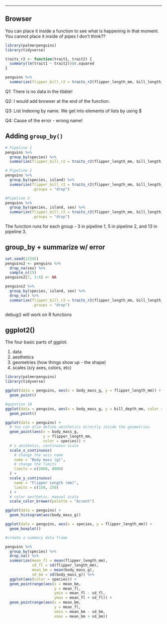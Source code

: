 ------------------------------------------------------------------------

## **Browser**

You can place it inside a function to see what is happening in that moment. You cannot place it inside of pipes I don't think??

```r

library(palmerpenguins)
library(tidyverse)

traits_r2 <- function(trait1, trait2) {
  summary(lm(trait1 ~ trait2))$r.squared
}

penguins %>% 
  summarize(flipper_bill_r2 = traits_r2(flipper_length_mm, bill_length_mm))
```

Q1: There is no data in the tibble!

Q2: I would add browser at the end of the function.

Q3: List Indexing by name. We get into elements of lists by using \$

Q4: Cause of the error - wrong name!

## Adding `group_by()`

```r
# Pipeline 1
penguins %>% 
  group_by(species) %>% 
  summarize(flipper_bill_r2 = traits_r2(flipper_length_mm, bill_length_mm))

# Pipeline 2
penguins %>% 
  group_by(species, island) %>% 
  summarize(flipper_bill_r2 = traits_r2(flipper_length_mm, bill_length_mm),
            .groups = "drop")

#Pipeline 3
penguins %>% 
  group_by(species, island, sex) %>% 
  summarize(flipper_bill_r2 = traits_r2(flipper_length_mm, bill_length_mm),
            .groups = "drop")
```

The function runs for each group - 3 in pipeline 1, 5 in pipeline 2, and 13 in pipeline 3.

## group_by + summarize w/ error

```r
set.seed(12345)
penguins2 <- penguins %>% 
  drop_na(sex) %>% 
  sample_n(25)
penguins2[7, 3:6] <- NA

penguins2 %>% 
  group_by(species, island, sex) %>% 
  drop_na() %>% 
  summarize(flipper_bill_r2 = traits_r2(flipper_length_mm, bill_length_mm),
            .groups = "drop")

```

debug() will work on R functions

## ggplot2()

The four basic parts of ggplot.

1.  data
2.  aesthetics
3.  geometries (how things show up - the shape)
4.  scales (x/y axes, colors, etc)

```r
library(palmerpenguins)
library(tidyverse)

ggplot(data = penguins, aes(x = body_mass_g, y = flipper_length_mm)) +
  geom_point()

#question 10
ggplot(data = penguins, aes(x = body_mass_g, y = bill_depth_mm, color = species)) +
  geom_point()


```

```r
ggplot(data = penguins) +
  # You can also define aesthetics directly inside the geometries
  geom_point(aes(x = body_mass_g, 
                 y = flipper_length_mm,
                 color = species)) +
  # x aesthetic, continuous scale
  scale_x_continuous(
    # change the axis name
    name = "Body mass (g)",
    # change the limits
    limits = c(2000, 8000)
  ) +
  scale_y_continuous(
    name = "Flipper Length (mm)", 
    limits = c(150, 250)
  ) +
  # color aesthetic, manual scale
  scale_color_brewer(palette = "Accent")
```

```r
ggplot(data = penguins) + 
  geom_histogram(aes(body_mass_g))

ggplot(data = penguins, aes(x = species, y = flipper_length_mm)) + 
  geom_boxplot()

#create a summary data frame 

penguins %>% 
  group_by(species) %>% 
  drop_na() %>% 
  summarize(mean_fl = mean(flipper_length_mm),
            sd_fl = sd(flipper_length_mm), 
            mean_bm = mean(body_mass_g), 
            sd_bm = sd(body_mass_g)) %>% 
  ggplot(aes(color = species)) + 
  geom_pointrange(aes(x = mean_bm, 
                      y = mean_fl, 
                      ymin = mean_fl - sd_fl,
                      ymax = mean_fl + sd_fl)) + 
  geom_pointrange(aes(x = mean_bm, 
                      y = mean_fl, 
                      xmin = mean_bm - sd_bm, 
                      xmax = mean_bm + sd_bm))
                  
```
